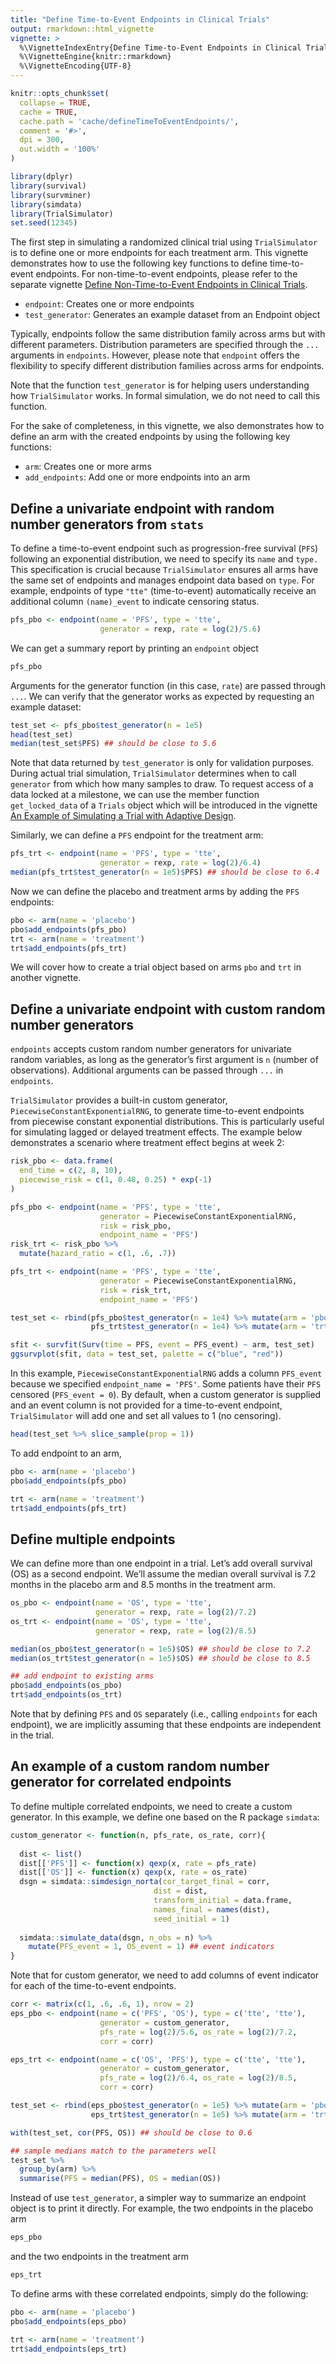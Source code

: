 ```yaml
---
title: "Define Time-to-Event Endpoints in Clinical Trials"
output: rmarkdown::html_vignette
vignette: >
  %\VignetteIndexEntry{Define Time-to-Event Endpoints in Clinical Trials}
  %\VignetteEngine{knitr::rmarkdown}
  %\VignetteEncoding{UTF-8}
---
```


```r
knitr::opts_chunk$set(
  collapse = TRUE,
  cache = TRUE,
  cache.path = 'cache/defineTimeToEventEndpoints/',
  comment = '#>',
  dpi = 300,
  out.width = '100%'
)
```

```r
library(dplyr)
library(survival)
library(survminer)
library(simdata)
library(TrialSimulator)
set.seed(12345)
```

The first step in simulating a randomized clinical trial using `TrialSimulator` is to define one or more endpoints for each treatment arm. This vignette demonstrates how to use the following key functions to define time-to-event endpoints. For non-time-to-event endpoints, please refer to the separate vignette [Define Non-Time-to-Event Endpoints in Clinical Trials](defineNonTimeToEventEndpoints.html).

- `endpoint`: Creates one or more endpoints
- `test_generator`: Generates an example dataset from an Endpoint object

Typically, endpoints follow the same distribution family across arms but with different parameters. Distribution parameters are specified through the `...` arguments in `endpoints`. However, please note that `endpoint` offers the flexibility to specify different distribution families across arms for endpoints. 

Note that the function `test_generator` is for helping users understanding how `TrialSimulator` works. In formal simulation, we do not need to call this function. 

For the sake of completeness, in this vignette, we also demonstrates how to define an arm with the created endpoints by using the following key functions: 

- `arm`: Creates one or more arms
- `add_endpoints`: Add one or more endpoints into an arm

## Define a univariate endpoint with random number generators from `stats`

To define a time-to-event endpoint such as progression-free survival (`PFS`) following an exponential distribution, we need to specify its `name` and `type.` This specification is crucial because `TrialSimulator` ensures all arms have the same set of endpoints and manages endpoint data based on `type`. For example, endpoints of type `"tte"` (time-to-event) automatically receive an additional column `(name)_event` to indicate censoring status.

```r
pfs_pbo <- endpoint(name = 'PFS', type = 'tte', 
                    generator = rexp, rate = log(2)/5.6)
```

We can get a summary report by printing an `endpoint` object
```r
pfs_pbo
```

Arguments for the generator function (in this case, `rate`) are passed through `...`. We can verify that the generator works as expected by requesting an example dataset:

```r
test_set <- pfs_pbo$test_generator(n = 1e5)
head(test_set)
median(test_set$PFS) ## should be close to 5.6
```

Note that data returned by `test_generator` is only for validation purposes. During actual trial simulation, `TrialSimulator` determines when to call `generator` from which how many samples to draw. To request access of a data locked at a milestone, we can use the member function `get_locked_data` of a `Trials` object which will be introduced in the vignette [An Example of Simulating a Trial with Adaptive Design](adaptiveDesign.html). 

Similarly, we can define a `PFS` endpoint for the treatment arm:

```r
pfs_trt <- endpoint(name = 'PFS', type = 'tte', 
                    generator = rexp, rate = log(2)/6.4)
median(pfs_trt$test_generator(n = 1e5)$PFS) ## should be close to 6.4
```

Now we can define the placebo and treatment arms by adding the `PFS` endpoints: 

```r
pbo <- arm(name = 'placebo')
pbo$add_endpoints(pfs_pbo)
trt <- arm(name = 'treatment')
trt$add_endpoints(pfs_trt)
```

We will cover how to create a trial object based on arms `pbo` and `trt` in 
another vignette. 

## Define a univariate endpoint with custom random number generators

`endpoints` accepts custom random number generators for univariate random variables, as long as the generator's first argument is `n` (number of observations). Additional arguments can be passed through `...` in `endpoints`.

`TrialSimulator` provides a built-in custom generator, `PiecewiseConstantExponentialRNG`, to generate time-to-event endpoints from piecewise constant exponential distributions. This is particularly useful for simulating lagged or delayed treatment effects. The example below demonstrates a scenario where treatment effect begins at week 2:

```r
risk_pbo <- data.frame(
  end_time = c(2, 8, 10), 
  piecewise_risk = c(1, 0.48, 0.25) * exp(-1)
)

pfs_pbo <- endpoint(name = 'PFS', type = 'tte', 
                    generator = PiecewiseConstantExponentialRNG, 
                    risk = risk_pbo, 
                    endpoint_name = 'PFS')
risk_trt <- risk_pbo %>% 
  mutate(hazard_ratio = c(1, .6, .7))

pfs_trt <- endpoint(name = 'PFS', type = 'tte', 
                    generator = PiecewiseConstantExponentialRNG, 
                    risk = risk_trt, 
                    endpoint_name = 'PFS')

test_set <- rbind(pfs_pbo$test_generator(n = 1e4) %>% mutate(arm = 'pbo'), 
                  pfs_trt$test_generator(n = 1e4) %>% mutate(arm = 'trt'))

sfit <- survfit(Surv(time = PFS, event = PFS_event) ~ arm, test_set)
ggsurvplot(sfit, data = test_set, palette = c("blue", "red"))
```

In this example, `PiecewiseConstantExponentialRNG` adds a column `PFS_event` because we specified `endpoint_name = 'PFS'`. Some patients have their `PFS` censored (`PFS_event = 0`). By default, when a custom generator is supplied and an event column is not provided for a time-to-event endpoint, `TrialSimulator` will add one and set all values to 1 (no censoring).

```r
head(test_set %>% slice_sample(prop = 1))
```

To add endpoint to an arm, 
```r
pbo <- arm(name = 'placebo')
pbo$add_endpoints(pfs_pbo)

trt <- arm(name = 'treatment')
trt$add_endpoints(pfs_trt)
```

## Define multiple endpoints

We can define more than one endpoint in a trial. Let's add overall survival (OS) as a second endpoint. We'll assume the median overall survival is 7.2 months in the placebo arm and 8.5 months in the treatment arm. 

```r
os_pbo <- endpoint(name = 'OS', type = 'tte', 
                   generator = rexp, rate = log(2)/7.2)
os_trt <- endpoint(name = 'OS', type = 'tte', 
                   generator = rexp, rate = log(2)/8.5)

median(os_pbo$test_generator(n = 1e5)$OS) ## should be close to 7.2
median(os_trt$test_generator(n = 1e5)$OS) ## should be close to 8.5

## add endpoint to existing arms
pbo$add_endpoints(os_pbo)
trt$add_endpoints(os_trt)
```

Note that by defining `PFS` and `OS` separately (i.e., calling `endpoints` for each endpoint), we are implicitly assuming that these endpoints are independent in the trial.

## An example of a custom random number generator for correlated endpoints

To define multiple correlated endpoints, we need to create a custom generator. In this example, we define one based on the R package `simdata`:

```r
custom_generator <- function(n, pfs_rate, os_rate, corr){
  
  dist <- list()
  dist[['PFS']] <- function(x) qexp(x, rate = pfs_rate)
  dist[['OS']] <- function(x) qexp(x, rate = os_rate)
  dsgn = simdata::simdesign_norta(cor_target_final = corr, 
                                dist = dist, 
                                transform_initial = data.frame,
                                names_final = names(dist), 
                                seed_initial = 1)
  
  simdata::simulate_data(dsgn, n_obs = n) %>% 
    mutate(PFS_event = 1, OS_event = 1) ## event indicators
}
```

Note that for custom generator, we need to add columns of event indicator for each of the time-to-event endpoints. 

```r
corr <- matrix(c(1, .6, .6, 1), nrow = 2)
eps_pbo <- endpoint(name = c('PFS', 'OS'), type = c('tte', 'tte'), 
                    generator = custom_generator, 
                    pfs_rate = log(2)/5.6, os_rate = log(2)/7.2, 
                    corr = corr)

eps_trt <- endpoint(name = c('OS', 'PFS'), type = c('tte', 'tte'), 
                    generator = custom_generator, 
                    pfs_rate = log(2)/6.4, os_rate = log(2)/8.5, 
                    corr = corr)

test_set <- rbind(eps_pbo$test_generator(n = 1e5) %>% mutate(arm = 'pbo'), 
                  eps_trt$test_generator(n = 1e5) %>% mutate(arm = 'trt'))

with(test_set, cor(PFS, OS)) ## should be close to 0.6

## sample medians match to the parameters well
test_set %>% 
  group_by(arm) %>% 
  summarise(PFS = median(PFS), OS = median(OS))

```

Instead of use `test_generator`, a simpler way to summarize an endpoint object is to print it directly. For example, the two endpoints in the placebo arm

```r
eps_pbo
```

and the two endpoints in the treatment arm 

```r
eps_trt
```

To define arms with these correlated endpoints, simply do the following:

```r
pbo <- arm(name = 'placebo')
pbo$add_endpoints(eps_pbo)

trt <- arm(name = 'treatment')
trt$add_endpoints(eps_trt)
```


